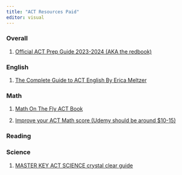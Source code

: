 ```yaml
---
title: "ACT Resources Paid"
editor: visual
---
```


### Overall

1.  [Official ACT Prep Guide 2023-2024 (AKA the redbook)](https://www.amazon.com/Official-ACT-Prep-Guide-2023-2024/dp/1394196504)

### English

1.  [The Complete Guide to ACT English By Erica Meltzer](https://www.amazon.com/Complete-Guide-ACT-English-Fourth/dp/1733589546/ref=sr_1_7?crid=OYRN4FF0LAKB&keywords=erica+meltzer&qid=1687315662&s=books&sprefix=Erica+%2Cstripbooks%2C104&sr=1-7)

### Math 

1.  [Math On The Fly ACT Book](https://www.mathonthefly.com/act-book/)

2.  [Improve your ACT Math score (Udemy should be around \$10-15)](https://www.udemy.com/course/improveyouractmathscore/)

### Reading 

### Science 

1.  [MASTER KEY ACT SCIENCE crystal clear guide](https://www.amazon.com/MASTER-KEY-ACT-SCIENCE-crystal-clear/dp/1796625841)
